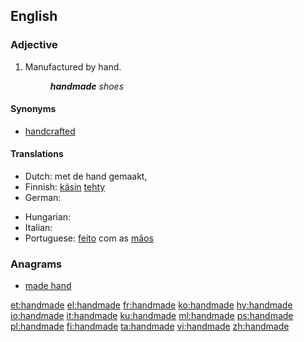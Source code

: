 ==English==

===Adjective===
{{en-adj|-}}

# Manufactured by hand.
#: '''''handmade''' shoes''

====Synonyms====
* [[handcrafted]]

====Translations====
{{trans-top|made by hand}}
* Dutch: met de hand gemaakt, {{t|nl|handgemaakt}}
* Finnish: [[käsin]] [[tehdä|tehty]]
* German: {{t|de|handgemacht}}
{{trans-mid}}
* Hungarian: {{t|hu|kézzel készített}}
* Italian: {{t|it|fatto a mano}}
* Portuguese: [[feito]] com as [[mão]]s
{{trans-bottom}}

===Anagrams===
* [[made hand#English|made hand]]

[[et:handmade]]
[[el:handmade]]
[[fr:handmade]]
[[ko:handmade]]
[[hy:handmade]]
[[io:handmade]]
[[it:handmade]]
[[ku:handmade]]
[[ml:handmade]]
[[ps:handmade]]
[[pl:handmade]]
[[fi:handmade]]
[[ta:handmade]]
[[vi:handmade]]
[[zh:handmade]]
